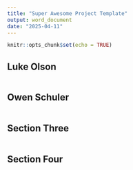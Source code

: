 ```yaml
---
title: "Super Awesome Project Template"
output: word_document
date: "2025-04-11"
---
```


```r
knitr::opts_chunk$set(echo = TRUE)
```

## Luke Olson

```r

```


## Owen Schuler

```r

```

## Section Three

```r

```



## Section Four

```r

```
